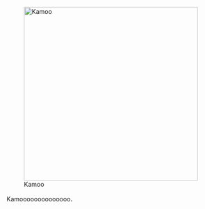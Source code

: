 [[File:-shiromi-_2016-08-19_12-05-11_44.png|thumb|400px|Kamoo]]

Kamoooooooooooooo<span style="font-size:18px;">.</span>